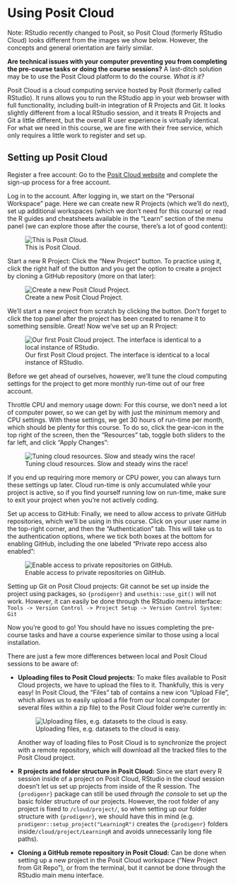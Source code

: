 # Using Posit Cloud {#sec-using-posit-cloud}

::: {.callout-note appearance="defaul"}
Note: RStudio recently changed to Posit, so Posit Cloud (formerly
RStudio Cloud) looks different from the images we show below. However,
the concepts and general orientation are fairly similar.
:::

**Are technical issues with your computer preventing you from completing
the pre-course tasks or doing the course sessions?** A last-ditch
solution may be to use the Posit Cloud platform to do the course. *What
is it?*

Posit Cloud is a cloud computing service hosted by Posit (formerly
called RStudio). It runs allows you to run the RStudio app in your web
browser with full functionality, including built-in integration of R
Projects and Git. It looks slightly different from a local RStudio
session, and it treats R Projects and Git a little different, but the
overall R user experience is virtually identical. For what we need in
this course, we are fine with their free service, which only requires a
little work to register and set up.

## Setting up Posit Cloud

<!-- TODO: Update images to reflect Posit Cloud change. -->

Register a free account: Go to the [Posit Cloud
website](https://posit.cloud/plans/free) and complete the sign-up
process for a free account.

Log in to the account. After logging in, we start on the "Personal
Workspace" page. Here we can create new R Projects (which we'll do
next), set up additional workspaces (which we don't need for this
course) or read the R guides and cheatsheets available in the "Learn"
section of the menu panel (we can explore those after the course,
there's a lot of good content):

![This is Posit Cloud.](images//cloud-start.jpg)

Start a new R Project: Click the "New Project" button. To practice using
it, click the right half of the button and you get the option to create
a project by cloning a GitHub repository (more on that later):

![Create a new Posit Cloud Project.](images//cloud-new-project.jpg)

We'll start a new project from scratch by clicking the button. Don't
forget to click the top panel after the project has been created to
rename it to something sensible. Great! Now we've set up an R Project:

![Our first Posit Cloud project. The interface is identical to a local
instance of RStudio.](images//cloud-project.jpg)

Before we get ahead of ourselves, however, we'll tune the cloud
computing settings for the project to get more monthly run-time out of
our free account.

Throttle CPU and memory usage down: For this course, we don't need a lot
of computer power, so we can get by with just the minimum memory and CPU
settings. With these settings, we get 30 hours of run-time per month,
which should be plenty for this course. To do so, click the gear-icon in
the top right of the screen, then the "Resources" tab, toggle both
sliders to the far left, and click "Apply Changes":

![Tuning cloud resources. Slow and steady wins the
race!](images//cloud-cpu-memory.jpg)

If you end up requiring more memory or CPU power, you can always turn
these settings up later. Cloud run-time is only accumulated while your
project is active, so if you find yourself running low on run-time, make
sure to exit your project when you're not actively coding.

Set up access to GitHub: Finally, we need to allow access to private
GitHub repositories, which we'll be using in this course. Click on your
user name in the top-right corner, and then the "Authentication" tab.
This will take us to the authentication options, where we tick both
boxes at the bottom for enabling GitHub, including the one labeled
"Private repo access also enabled":

![Enable access to private repositories on
GitHub.](images//cloud-settings-github.jpg)

Setting up Git on Posit Cloud projects: Git cannot be set up inside the
project using packages, so `{prodigenr}` and `usethis::use_git()` will
not work. However, it can easily be done through the RStudio menu
interface:
`Tools -> Version Control -> Project Setup -> Version Control System: Git`

Now you're good to go! You should have no issues completing the
pre-course tasks and have a course experience similar to those using a
local installation.

There are just a few more differences between local and Posit Cloud
sessions to be aware of:

-   **Uploading files to Posit Cloud projects:** To make files available
    to Posit Cloud projects, we have to upload the files to it.
    Thankfully, this is very easy! In Posit Cloud, the "Files" tab of
    contains a new icon "Upload File", which allows us to easily upload
    a file from our local computer (or several files within a zip file)
    to the Posit Cloud folder we're currently in:

    ![Uploading files, e.g. datasets to the cloud is
    easy.](images//cloud-upload.jpg)

    Another way of loading files to Posit Cloud is to synchronize the
    project with a remote repository, which will download all the
    tracked files to the Posit Cloud project.

-   **R projects and folder structure in Posit Cloud:** Since we start
    every R session inside of a project on Posit Cloud, RStudio in the
    cloud session doesn't let us set up projects from inside of the R
    session. The `{prodigenr}` package can still be used *through the
    console* to set up the basic folder structure of our projects.
    However, the root folder of any project is fixed to
    `/cloud/project/`, so when setting up our folder structure with
    `{prodigenr}`, we should have this in mind (e.g.
    `prodigenr::setup_project("LearningR")` creates the `{prodigenr}`
    folders inside`/cloud/project/LearningR` and avoids unnecessarily
    long file paths).

-   **Cloning a GitHub remote repository in Posit Cloud:** Can be done
    when setting up a new project in the Posit Cloud workspace ("New
    Project from Git Repo"), or from the terminal, but it cannot be done
    through the RStudio main menu interface.
